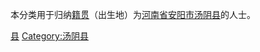 {{Catnav|頁面分類|各種主題的頁面分類|依中国各省来作的分类|各地中国人|河南人|安阳人}}
{{Catnav|頁面分類|人物|各國人物|中国人|各地中国人|河南人|安阳人}}

本分类用于归纳[[籍贯|籍贯]]（出生地）为[[河南省|河南省]][[安阳市|安阳市]][[汤阴县|汤阴县]]的人士。

[[Category:安阳人|县]]
[[Category:汤阴县|Category:汤阴县]]